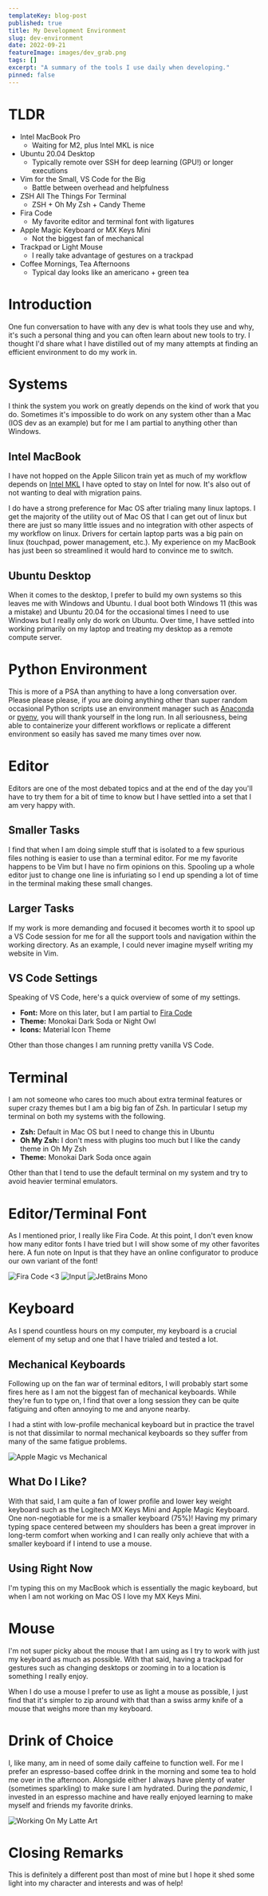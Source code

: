 ```yaml
---
templateKey: blog-post
published: true
title: My Development Environment
slug: dev-environment
date: 2022-09-21
featureImage: images/dev_grab.png
tags: []
excerpt: "A summary of the tools I use daily when developing."
pinned: false
---
```


# TLDR

- Intel MacBook Pro
    - Waiting for M2, plus Intel MKL is nice
- Ubuntu 20.04 Desktop
    - Typically remote over SSH for deep learning (GPU!) or longer executions
- Vim for the Small, VS Code for the Big
    - Battle between overhead and helpfulness
- ZSH All The Things For Terminal
    - ZSH + Oh My Zsh + Candy Theme
- Fira Code
    - My favorite editor and terminal font with ligatures
- Apple Magic Keyboard or MX Keys Mini 
    - Not the biggest fan of mechanical
- Trackpad or Light Mouse
    - I really take advantage of gestures on a trackpad
- Coffee Mornings, Tea Afternoons
    - Typical day looks like an americano + green tea


# Introduction

One fun conversation to have with any dev is what tools they use and why, it's such a personal thing and you can often learn about new tools to try. I thought I'd share what I have distilled out of my many attempts at finding an efficient environment to do my work in.

# Systems

I think the system you work on greatly depends on the kind of work that you do. Sometimes it's impossible to do work on any system other than a Mac (IOS dev as an example) but for me I am partial to anything other than Windows.

## Intel MacBook

I have not hopped on the Apple Silicon train yet as much of my workflow depends on [Intel MKL](https://www.intel.com/content/www/us/en/develop/documentation/get-started-with-mkl-for-dpcpp/top.html) I have opted to stay on Intel for now. It's also out of not wanting to deal with migration pains.

I do have a strong preference for Mac OS after trialing many linux laptops. I get the majority of the utility out of Mac OS that I can get out of linux but there are just so many little issues and no integration with other aspects of my workflow on linux. Drivers for certain laptop parts was a big pain on linux (touchpad, power management, etc.). My experience on my MacBook has just been so streamlined it would hard to convince me to switch.

## Ubuntu Desktop

When it comes to the desktop, I prefer to build my own systems so this leaves me with Windows and Ubuntu. I dual boot both Windows 11 (this was a mistake) and Ubuntu 20.04 for the occasional times I need to use Windows but I really only do work on Ubuntu. Over time, I have settled into working primarily on my laptop and treating my desktop as a remote compute server.

# Python Environment

This is more of a PSA than anything to have a long conversation over. Please please please, if you are doing anything other than super random occasional Python scripts use an environment manager such as [Anaconda](https://www.anaconda.com/) or [pyenv](https://www.google.com/search?q=pyenv&oq=pyenv&aqs=chrome.0.69i59j0i20i263i512j0i131i433i512l4j0i512l3j0i131i433.575j0j4&sourceid=chrome&ie=UTF-8), you will thank yourself in the long run. In all seriousness, being able to containerize your different workflows or replicate a different environment so easily has saved me many times over now.

# Editor

Editors are one of the most debated topics and at the end of the day you'll have to try them for a bit of time to know but I have settled into a set that I am very happy with.

## Smaller Tasks

I find that when I am doing simple stuff that is isolated to a few spurious files nothing is easier to use than a terminal editor. For me my favorite happens to be Vim but I have no firm opinions on this. Spooling up a whole editor just to change one line is infuriating so I end up spending a lot of time in the terminal making these small changes.

## Larger Tasks

If my work is more demanding and focused it becomes worth it to spool up a VS Code session for me for all the support tools and navigation within the working directory. As an example, I could never imagine myself writing my website in Vim.

## VS Code Settings

Speaking of VS Code, here's a quick overview of some of my settings.

- **Font:** More on this later, but I am partial to [Fira Code](https://github.com/tonsky/FiraCode)
- **Theme:** Monokai Dark Soda or Night Owl
- **Icons:** Material Icon Theme

Other than those changes I am running pretty vanilla VS Code.

# Terminal

I am not someone who cares too much about extra terminal features or super crazy themes but I am a big big fan of Zsh. In particular I setup my terminal on both my systems with the following.

- **Zsh:** Default in Mac OS but I need to change this in Ubuntu
- **Oh My Zsh:** I don't mess with plugins too much but I like the candy theme in Oh My Zsh
- **Theme:** Monokai Dark Soda once again

Other than that I tend to use the default terminal on my system and try to avoid heavier terminal emulators.

# Editor/Terminal Font

As I mentioned prior, I really like Fira Code. At this point, I don't even know how many editor fonts I have tried but I will show some of my other favorites here. A fun note on Input is that they have an online configurator to produce our own variant of the font!

![Fira Code <3](images/FiraCode.png)
![Input](images/Input.png)
![JetBrains Mono](images/JetBrains.png)

# Keyboard

As I spend countless hours on my computer, my keyboard is a crucial element of my setup and one that I have trialed and tested a lot.

## Mechanical Keyboards

Following up on the fan war of terminal editors, I will probably start some fires here as I am not the biggest fan of mechanical keyboards. While they're fun to type on, I find that over a long session they can be quite fatiguing and often annoying to me and anyone nearby. 

I had a stint with low-profile mechanical keyboard but in practice the travel is not that dissimilar to normal mechanical keyboards so they suffer from many of the same fatigue problems.

![Apple Magic vs Mechanical](images/switch_comparison.png)

## What Do I Like?

With that said, I am quite a fan of lower profile and lower key weight keyboard such as the Logitech MX Keys Mini and Apple Magic Keyboard. One non-negotiable for me is a smaller keyboard (75%)! Having my primary typing space centered between my shoulders has been a great improver in long-term comfort when working and I can really only achieve that with a smaller keyboard if I intend to use a mouse.

## Using Right Now

I'm typing this on my MacBook which is essentially the magic keyboard, but when I am not working on Mac OS I love my MX Keys Mini.

# Mouse

I'm not super picky about the mouse that I am using as I try to work with just my keyboard as much as possible. With that said, having a trackpad for gestures such as changing desktops or zooming in to a location is something I really enjoy.

When I do use a mouse I prefer to use as light a mouse as possible, I just find that it's simpler to zip around with that than a swiss army knife of a mouse that weighs more than my keyboard.

# Drink of Choice

I, like many, am in need of some daily caffeine to function well. For me I prefer an espresso-based coffee drink in the morning and some tea to hold me over in the afternoon. Alongside either I always have plenty of water (sometimes sparkling) to make sure I am hydrated. During the *pandemic*, I invested in an espresso machine and have really enjoyed learning to make myself and friends my favorite drinks.

![Working On My Latte Art](images/coffee.png)

# Closing Remarks

This is definitely a different post than most of mine but I hope it shed some light into my character and interests and was of help!